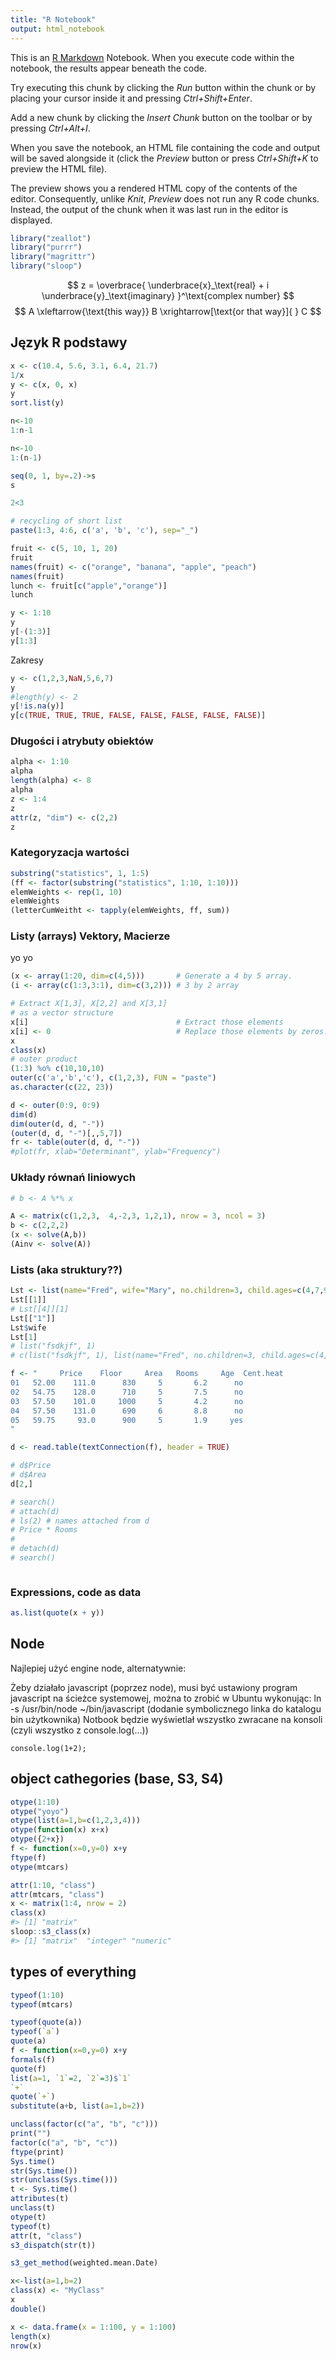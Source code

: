 ```yaml
---
title: "R Notebook"
output: html_notebook
---
```


This is an [R Markdown](http://rmarkdown.rstudio.com) Notebook. When you execute code within the notebook, the results appear beneath the code. 

Try executing this chunk by clicking the *Run* button within the chunk or by placing your cursor inside it and pressing *Ctrl+Shift+Enter*. 

Add a new chunk by clicking the *Insert Chunk* button on the toolbar or by pressing *Ctrl+Alt+I*.

When you save the notebook, an HTML file containing the code and output will be saved alongside it (click the *Preview* button or press *Ctrl+Shift+K* to preview the HTML file).

The preview shows you a rendered HTML copy of the contents of the editor. Consequently, unlike *Knit*, *Preview* does not run any R code chunks. Instead, the output of the chunk when it was last run in the editor is displayed.


```r
library("zeallot")
library("purrr")
library("magrittr")
library("sloop")
```



$$
z = \overbrace{
   \underbrace{x}_\text{real} + i
   \underbrace{y}_\text{imaginary}
  }^\text{complex number}
$$
$$ 
  A \xleftarrow{\text{this way}} B 
  \xrightarrow[\text{or that way}]{ } C
$$



## Język R podstawy

```r
x <- c(10.4, 5.6, 3.1, 6.4, 21.7)
1/x
y <- c(x, 0, x)
y
sort.list(y)
```


```r
n<-10
1:n-1
```
```r
n<-10
1:(n-1)
```
```r
seq(0, 1, by=.2)->s
s
```
```r
2<3
```
```r
# recycling of short list
paste(1:3, 4:6, c('a', 'b', 'c'), sep="_")
```
```r
fruit <- c(5, 10, 1, 20)
fruit
names(fruit) <- c("orange", "banana", "apple", "peach")
names(fruit)
lunch <- fruit[c("apple","orange")]
lunch
```
```r
y <- 1:10
y
y[-(1:3)]
y[1:3]
```
Zakresy 
```r
y <- c(1,2,3,NaN,5,6,7)
y
#length(y) <- 2
y[!is.na(y)]
y[c(TRUE, TRUE, TRUE, FALSE, FALSE, FALSE, FALSE, FALSE)]
```

### Długości i atrybuty obiektów

```r
alpha <- 1:10
alpha
length(alpha) <- 8
alpha
z <- 1:4
z
attr(z, "dim") <- c(2,2)
z
```

### Kategoryzacja wartości

```r
substring("statistics", 1, 1:5)
(ff <- factor(substring("statistics", 1:10, 1:10)))
elemWeights <- rep(1, 10)
elemWeights
(letterCumWeitht <- tapply(elemWeights, ff, sum))
```

### Listy (arrays) Vektory, Macierze

yo yo

```r
(x <- array(1:20, dim=c(4,5)))       # Generate a 4 by 5 array.
(i <- array(c(1:3,3:1), dim=c(3,2))) # 3 by 2 array

# Extract X[1,3], X[2,2] and X[3,1]
# as a vector structure
x[i]                                 # Extract those elements
x[i] <- 0                            # Replace those elements by zeros.
x
class(x)
# outer product
(1:3) %o% c(10,10,10)
outer(c('a','b','c'), c(1,2,3), FUN = "paste")
as.character(c(22, 23))
```


```r
d <- outer(0:9, 0:9)
dim(d)
dim(outer(d, d, "-"))
(outer(d, d, "-")[,,5,7])
fr <- table(outer(d, d, "-"))
#plot(fr, xlab="Determinant", ylab="Frequency")

```

### Układy równań liniowych

```r
# b <- A %*% x

A <- matrix(c(1,2,3,  4,-2,3, 1,2,1), nrow = 3, ncol = 3)
b <- c(2,2,2)
(x <- solve(A,b))
(Ainv <- solve(A))
```

### Lists (aka struktury??)

```r
Lst <- list(name="Fred", wife="Mary", no.children=3, child.ages=c(4,7,9), "1"="lala")
Lst[[1]]
# Lst[[4]][1]
Lst[["1"]]
Lst$wife
Lst[1]
# list("fsdkjf", 1)
# c(list("fsdkjf", 1), list(name="Fred", no.children=3, child.ages=c(4,7,9), "1"="lala"))
```


```r
f <- "     Price    Floor     Area   Rooms     Age  Cent.heat
01   52.00    111.0      830     5       6.2      no
02   54.75    128.0      710     5       7.5      no
03   57.50    101.0     1000     5       4.2      no
04   57.50    131.0      690     6       8.8      no
05   59.75     93.0      900     5       1.9     yes
"

d <- read.table(textConnection(f), header = TRUE)

# d$Price
# d$Area
d[2,]

# search()
# attach(d)
# ls(2) # names attached from d
# Price * Rooms
# 
# detach(d)
# search()
```

```r


```

### Expressions, code as data

```r
as.list(quote(x + y))

```











## Node

Najlepiej użyć engine node, alternatywnie:

Żeby działało javascript (poprzez node), 
musi być ustawiony program javascript na ścieżce systemowej,
można to zrobić w Ubuntu wykonując:
ln -s /usr/bin/node ~/bin/javascript
(dodanie symbolicznego linka do katalogu bin użytkownika)
Notbook będzie wyświetlał wszystko zwracane na konsoli 
(czyli wszystko z console.log(...))

```node
console.log(1+2);

```



## object cathegories (base, S3, S4)

```r
otype(1:10)
otype("yoyo")
otype(list(a=1,b=c(1,2,3,4)))
otype(function(x) x+x)
otype({2+x})
f <- function(x=0,y=0) x+y
ftype(f)
otype(mtcars)
```



```r
attr(1:10, "class")
attr(mtcars, "class")
x <- matrix(1:4, nrow = 2)
class(x)
#> [1] "matrix"
sloop::s3_class(x)
#> [1] "matrix"  "integer" "numeric"
```

## types of everything


```r
typeof(1:10)
typeof(mtcars)

```


```r
typeof(quote(a))
typeof(`a`)
quote(a)
f <- function(x=0,y=0) x+y
formals(f)
quote(f)
list(a=1, `1`=2, `2`=3)$`1`
`+`
quote(`+`)
substitute(a+b, list(a=1,b=2))
```




```r
unclass(factor(c("a", "b", "c")))
print("")
factor(c("a", "b", "c"))
ftype(print)
Sys.time()
str(Sys.time())
str(unclass(Sys.time()))
t <- Sys.time()
attributes(t)
unclass(t)
otype(t)
typeof(t)
attr(t, "class")
s3_dispatch(str(t))
```

```r
s3_get_method(weighted.mean.Date)

x<-list(a=1,b=2)
class(x) <- "MyClass"
x
double()
```



```r
x <- data.frame(x = 1:100, y = 1:100)
length(x)
nrow(x)

```









